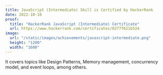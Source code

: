 ```yaml
---
title: JavaScript (Intermediate) Skill is Certified by HackerRank
date: 2022-10-10
proof:
  title: "HackerRank JavaScript (Intermediate) Certificate"
  url: https://www.hackerrank.com/certificates/0277f621b524
image:
  url: "/static/images/achievements/javascript-intermediate.png"
  height: "1200"
  width: "1600"
---
```


It covers topics like Design Patterns, Memory management, concurrency model, and event loops, among others.
